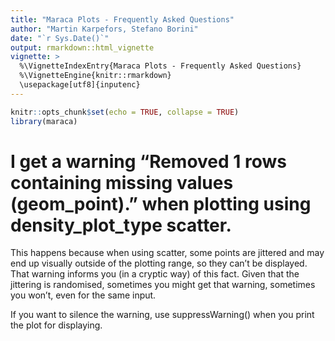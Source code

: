 ```yaml
---
title: "Maraca Plots - Frequently Asked Questions"
author: "Martin Karpefors, Stefano Borini"
date: "`r Sys.Date()`"
output: rmarkdown::html_vignette
vignette: >
  %\VignetteIndexEntry{Maraca Plots - Frequently Asked Questions}
  %\VignetteEngine{knitr::rmarkdown}
  \usepackage[utf8]{inputenc}
---
```


```r
knitr::opts_chunk$set(echo = TRUE, collapse = TRUE)
library(maraca)
```

# I get a warning "Removed 1 rows containing missing values (geom_point)." when plotting using density_plot_type scatter.

This happens because when using scatter, some points are jittered and may end up
visually outside of the plotting range, so they can't be displayed.
That warning informs you (in a cryptic way) of this fact. Given that the
jittering is randomised, sometimes you might get that warning, sometimes you
won't, even for the same input.

If you want to silence the warning, use suppressWarning() when you print
the plot for displaying.
